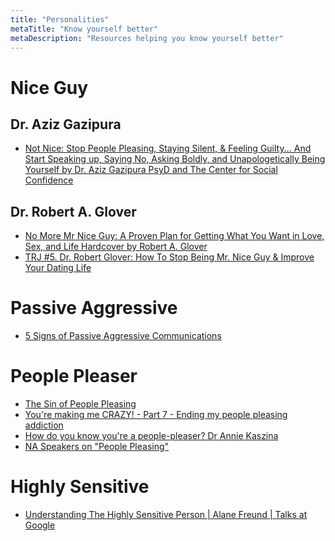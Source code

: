 ```yaml
---
title: "Personalities"
metaTitle: "Know yourself better"
metaDescription: "Resources helping you know yourself better"
---
```


# Nice Guy
## Dr. Aziz Gazipura
* [Not Nice: Stop People Pleasing, Staying Silent, & Feeling Guilty... And Start Speaking up, Saying No, Asking Boldly, and Unapologetically Being Yourself
by Dr. Aziz Gazipura PsyD and The Center for Social Confidence](https://www.notnicebook.com/)

## Dr. Robert A. Glover
* [No More Mr Nice Guy: A Proven Plan for Getting What You Want in Love, Sex, and Life Hardcover by Robert A. Glover](https://www.amazon.ca/No-More-Mr-Nice-Guy/dp/0762415339)
* [TRJ #5. Dr. Robert Glover: How To Stop Being Mr. Nice Guy & Improve Your Dating Life](https://youtu.be/4iHIqpnOgN8)

# Passive Aggressive
* [5 Signs of Passive Aggressive Communications](https://youtu.be/eeQwC2dQA8M)

# People Pleaser
* [The Sin of People Pleasing](https://www.youtube.com/watch?v=r22iB0Jdjwk)
* [You're making me CRAZY! - Part 7 - Ending my people pleasing addiction](https://www.youtube.com/watch?v=QMXuS_pgKCk)
* [How do you know you're a people-pleaser? Dr Annie Kaszina](https://www.youtube.com/watch?v=iY3aPomvFMY)
* [NA Speakers on "People Pleasing"](https://www.youtube.com/watch?v=PMaSthETbsg)

# Highly Sensitive 
* [Understanding The Highly Sensitive Person | Alane Freund | Talks at Google](https://youtu.be/2tKDnsns2bg)
